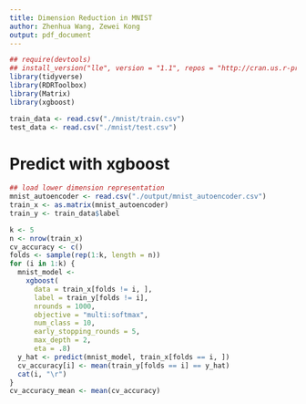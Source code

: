 ```yaml
---
title: Dimension Reduction in MNIST
author: Zhenhua Wang, Zewei Kong
output: pdf_document
---
```


```r
## require(devtools)
## install_version("lle", version = "1.1", repos = "http://cran.us.r-project.org")
library(tidyverse)
library(RDRToolbox)
library(Matrix)
library(xgboost)
```

```r
train_data <- read.csv("./mnist/train.csv")
test_data <- read.csv("./mnist/test.csv")
```

# Predict with xgboost
```r
## load lower dimension representation
mnist_autoencoder <- read.csv("./output/mnist_autoencoder.csv")
train_x <- as.matrix(mnist_autoencoder)
train_y <- train_data$label

k <- 5
n <- nrow(train_x)
cv_accuracy <- c()
folds <- sample(rep(1:k, length = n))
for (i in 1:k) {
  mnist_model <-
    xgboost(
      data = train_x[folds != i, ],
      label = train_y[folds != i],
      nrounds = 1000,
      objective = "multi:softmax",
      num_class = 10,
      early_stopping_rounds = 5,
      max_depth = 2,
      eta = .8)
  y_hat <- predict(mnist_model, train_x[folds == i, ])
  cv_accuracy[i] <- mean(train_y[folds == i] == y_hat)
  cat(i, "\r")
}
cv_accuracy_mean <- mean(cv_accuracy)
```
